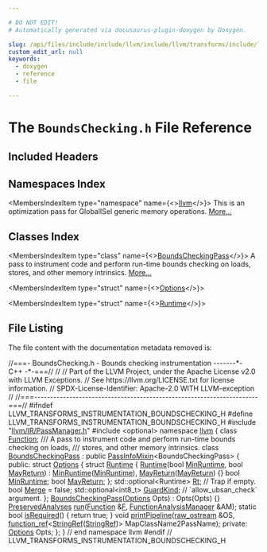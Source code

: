 ```yaml
---

# DO NOT EDIT!
# Automatically generated via docusaurus-plugin-doxygen by Doxygen.

slug: /api/files/include/include/llvm/include/llvm/transforms/include/llvm/transforms/instrumentation/boundschecking-h
custom_edit_url: null
keywords:
  - doxygen
  - reference
  - file

---
```





# The `BoundsChecking.h` File Reference

<DoxygenPage pluginConfig={pluginConfig}>



## Included Headers

<IncludesList>
<IncludesListItem
  filePath="llvm/IR/PassManager.h"
  permalink="/docs/api/files/include/include/llvm/include/llvm/ir/passmanager-h"
  isLocal="true" />
<IncludesListItem
  filePath="optional"
  permalink=""
  isLocal="false" />
</IncludesList>

## Namespaces Index

<MembersIndex>

<MembersIndexItem
  type="namespace"
  name={<><a href="/docs/api/namespaces/llvm">llvm</a></>}>
This is an optimization pass for GlobalISel generic memory operations. <a href="/docs/api/namespaces/llvm/#details">More...</a>
</MembersIndexItem>

</MembersIndex>

## Classes Index

<MembersIndex>

<MembersIndexItem
  type="class"
  name={<><a href="/docs/api/classes/llvm/boundscheckingpass">BoundsCheckingPass</a></>}>
A pass to instrument code and perform run-time bounds checking on loads, stores, and other memory intrinsics. <a href="/docs/api/classes/llvm/boundscheckingpass/#details">More...</a>
</MembersIndexItem>

<MembersIndexItem
  type="struct"
  name={<><a href="/docs/api/structs/llvm/boundscheckingpass/options">Options</a></>}>
</MembersIndexItem>

<MembersIndexItem
  type="struct"
  name={<><a href="/docs/api/structs/llvm/boundscheckingpass/options/runtime">Runtime</a></>}>
</MembersIndexItem>

</MembersIndex>


## File Listing

The file content with the documentation metadata removed is:

<ProgramListing>

<Link id="l00001" /><CodeLine lineNumber="1"><span class="doxyHighlightComment">//===- BoundsChecking.h - Bounds checking instrumentation -------&#42;- C++ -&#42;-===//</span></CodeLine>
<Link id="l00002" /><CodeLine lineNumber="2"><span class="doxyHighlightComment">//</span></CodeLine>
<Link id="l00003" /><CodeLine lineNumber="3"><span class="doxyHighlightComment">// Part of the LLVM Project, under the Apache License v2.0 with LLVM Exceptions.</span></CodeLine>
<Link id="l00004" /><CodeLine lineNumber="4"><span class="doxyHighlightComment">// See https://llvm.org/LICENSE.txt for license information.</span></CodeLine>
<Link id="l00005" /><CodeLine lineNumber="5"><span class="doxyHighlightComment">// SPDX-License-Identifier: Apache-2.0 WITH LLVM-exception</span></CodeLine>
<Link id="l00006" /><CodeLine lineNumber="6"><span class="doxyHighlightComment">//</span></CodeLine>
<Link id="l00007" /><CodeLine lineNumber="7"><span class="doxyHighlightComment">//===----------------------------------------------------------------------===//</span></CodeLine>
<Link id="l00008" /><CodeLine lineNumber="8"></CodeLine>
<Link id="l00009" /><CodeLine lineNumber="9"><span class="doxyHighlightPreprocessor">#ifndef LLVM&#95;TRANSFORMS&#95;INSTRUMENTATION&#95;BOUNDSCHECKING&#95;H</span></CodeLine>
<Link id="l00010" /><CodeLine lineNumber="10"><span class="doxyHighlightPreprocessor">#define LLVM&#95;TRANSFORMS&#95;INSTRUMENTATION&#95;BOUNDSCHECKING&#95;H</span></CodeLine>
<Link id="l00011" /><CodeLine lineNumber="11"></CodeLine>
<Link id="l00012" /><CodeLine lineNumber="12"><span class="doxyHighlightPreprocessor">#include &quot;<a href="/docs/api/files/include/include/llvm/include/llvm/ir/passmanager-h">llvm/IR/PassManager.h</a>&quot;</span></CodeLine>
<Link id="l00013" /><CodeLine lineNumber="13"><span class="doxyHighlightPreprocessor">#include &lt;optional&gt;</span></CodeLine>
<Link id="l00014" /><CodeLine lineNumber="14"></CodeLine>
<Link id="l00015" /><CodeLine lineNumber="15"><span class="doxyHighlightKeyword">namespace </span><span class="doxyHighlight"><a href="/docs/api/namespaces/llvm">llvm</a> &#123;</span></CodeLine>
<Link id="l00016" /><CodeLine lineNumber="16"><span class="doxyHighlightKeyword">class </span><span class="doxyHighlight"><a href="/docs/api/classes/llvm/function">Function</a>;</span></CodeLine>
<Link id="l00017" /><CodeLine lineNumber="17"></CodeLine>
<Link id="l00018" /><CodeLine lineNumber="18"><span class="doxyHighlightComment">/// A pass to instrument code and perform run-time bounds checking on loads,</span></CodeLine>
<Link id="l00019" /><CodeLine lineNumber="19"><span class="doxyHighlightComment">/// stores, and other memory intrinsics.</span></CodeLine>
<Link id="l00020" /><CodeLine lineNumber="20" lineLink="/docs/api/classes/llvm/boundscheckingpass"><span class="doxyHighlightKeyword">class </span><span class="doxyHighlight"><a href="/docs/api/classes/llvm/boundscheckingpass/#a702deb0b9b06029488d6eb0bd8431f54">BoundsCheckingPass</a> : </span><span class="doxyHighlightKeyword">public</span><span class="doxyHighlight"> <a href="/docs/api/structs/llvm/passinfomixin">PassInfoMixin</a>&lt;BoundsCheckingPass&gt; &#123;</span></CodeLine>
<Link id="l00021" /><CodeLine lineNumber="21"></CodeLine>
<Link id="l00022" /><CodeLine lineNumber="22"><span class="doxyHighlightKeyword">public</span><span class="doxyHighlight">:</span></CodeLine>
<Link id="l00023" /><CodeLine lineNumber="23" lineLink="/docs/api/structs/llvm/boundscheckingpass/options"><span class="doxyHighlight">  </span><span class="doxyHighlightKeyword">struct </span><span class="doxyHighlight"><a href="/docs/api/structs/llvm/boundscheckingpass/options">Options</a> &#123;</span></CodeLine>
<Link id="l00024" /><CodeLine lineNumber="24" lineLink="/docs/api/structs/llvm/boundscheckingpass/options/runtime"><span class="doxyHighlight">    </span><span class="doxyHighlightKeyword">struct </span><span class="doxyHighlight"><a href="/docs/api/structs/llvm/boundscheckingpass/options/runtime/#a4c11a935d759926420ccb68d8fab34de">Runtime</a> &#123;</span></CodeLine>
<Link id="l00025" /><CodeLine lineNumber="25" lineLink="/docs/api/structs/llvm/boundscheckingpass/options/runtime/#a4c11a935d759926420ccb68d8fab34de"><span class="doxyHighlight">      <a href="/docs/api/structs/llvm/boundscheckingpass/options/runtime/#a4c11a935d759926420ccb68d8fab34de">Runtime</a>(</span><span class="doxyHighlightKeywordType">bool</span><span class="doxyHighlight"> <a href="/docs/api/structs/llvm/boundscheckingpass/options/runtime/#aeaaae975fbdefa77d8d86d0003fd61c5">MinRuntime</a>, </span><span class="doxyHighlightKeywordType">bool</span><span class="doxyHighlight"> <a href="/docs/api/structs/llvm/boundscheckingpass/options/runtime/#a8e06e0065c14965179c2287424924dfb">MayReturn</a>)</span></CodeLine>
<Link id="l00026" /><CodeLine lineNumber="26"><span class="doxyHighlight">          : <a href="/docs/api/structs/llvm/boundscheckingpass/options/runtime/#aeaaae975fbdefa77d8d86d0003fd61c5">MinRuntime</a>(<a href="/docs/api/structs/llvm/boundscheckingpass/options/runtime/#aeaaae975fbdefa77d8d86d0003fd61c5">MinRuntime</a>), <a href="/docs/api/structs/llvm/boundscheckingpass/options/runtime/#a8e06e0065c14965179c2287424924dfb">MayReturn</a>(<a href="/docs/api/structs/llvm/boundscheckingpass/options/runtime/#a8e06e0065c14965179c2287424924dfb">MayReturn</a>) &#123;&#125;</span></CodeLine>
<Link id="l00027" /><CodeLine lineNumber="27" lineLink="/docs/api/structs/llvm/boundscheckingpass/options/runtime/#aeaaae975fbdefa77d8d86d0003fd61c5"><span class="doxyHighlight">      </span><span class="doxyHighlightKeywordType">bool</span><span class="doxyHighlight"> <a href="/docs/api/structs/llvm/boundscheckingpass/options/runtime/#aeaaae975fbdefa77d8d86d0003fd61c5">MinRuntime</a>;</span></CodeLine>
<Link id="l00028" /><CodeLine lineNumber="28" lineLink="/docs/api/structs/llvm/boundscheckingpass/options/runtime/#a8e06e0065c14965179c2287424924dfb"><span class="doxyHighlight">      </span><span class="doxyHighlightKeywordType">bool</span><span class="doxyHighlight"> <a href="/docs/api/structs/llvm/boundscheckingpass/options/runtime/#a8e06e0065c14965179c2287424924dfb">MayReturn</a>;</span></CodeLine>
<Link id="l00029" /><CodeLine lineNumber="29"><span class="doxyHighlight">    &#125;;</span></CodeLine>
<Link id="l00030" /><CodeLine lineNumber="30" lineLink="/docs/api/structs/llvm/boundscheckingpass/options/#a95661ce6dea104aa980e92c170a01184"><span class="doxyHighlight">    std::optional&lt;Runtime&gt; <a href="/docs/api/structs/llvm/boundscheckingpass/options/#a95661ce6dea104aa980e92c170a01184">Rt</a>; </span><span class="doxyHighlightComment">// Trap if empty.</span></CodeLine>
<Link id="l00031" /><CodeLine lineNumber="31" lineLink="/docs/api/structs/llvm/boundscheckingpass/options/#a9dc94ca3f52631eae8b580e1e888fb65"><span class="doxyHighlight">    </span><span class="doxyHighlightKeywordType">bool</span><span class="doxyHighlight"> <a href="/docs/api/structs/llvm/boundscheckingpass/options/#a9dc94ca3f52631eae8b580e1e888fb65">Merge</a> = </span><span class="doxyHighlightKeyword">false</span><span class="doxyHighlight">;</span></CodeLine>
<Link id="l00032" /><CodeLine lineNumber="32" lineLink="/docs/api/structs/llvm/boundscheckingpass/options/#ab3b19c6ccdbdc344e70a76294153ceea"><span class="doxyHighlight">    std::optional&lt;int8&#95;t&gt; <a href="/docs/api/structs/llvm/boundscheckingpass/options/#ab3b19c6ccdbdc344e70a76294153ceea">GuardKind</a>; </span><span class="doxyHighlightComment">// &#96;allow&#95;ubsan&#95;check&#96; argument.</span></CodeLine>
<Link id="l00033" /><CodeLine lineNumber="33"><span class="doxyHighlight">  &#125;;</span></CodeLine>
<Link id="l00034" /><CodeLine lineNumber="34"></CodeLine>
<Link id="l00035" /><CodeLine lineNumber="35" lineLink="/docs/api/classes/llvm/boundscheckingpass/#a702deb0b9b06029488d6eb0bd8431f54"><span class="doxyHighlight">  <a href="/docs/api/classes/llvm/boundscheckingpass/#a702deb0b9b06029488d6eb0bd8431f54">BoundsCheckingPass</a>(<a href="/docs/api/structs/llvm/boundscheckingpass/options">Options</a> Opts) : Opts(Opts) &#123;&#125;</span></CodeLine>
<Link id="l00036" /><CodeLine lineNumber="36"><span class="doxyHighlight">  <a href="/docs/api/classes/llvm/preservedanalyses">PreservedAnalyses</a> <a href="/docs/api/classes/llvm/boundscheckingpass/#aaeef3ef960131b08e172917320b9507d">run</a>(<a href="/docs/api/classes/llvm/function">Function</a> &amp;<a href="/docs/api/files/lib/lib/support/md5-cpp/#a96d73bbd7af15cb1fc38c3f4a3bd82e9">F</a>, <a href="/docs/api/namespaces/llvm/#adce09a5a0de0e3177eb00e932734af2f">FunctionAnalysisManager</a> &amp;AM);</span></CodeLine>
<Link id="l00037" /><CodeLine lineNumber="37" lineLink="/docs/api/classes/llvm/boundscheckingpass/#a4c976f2cb4f068b5188499f97c4816ea"><span class="doxyHighlight">  </span><span class="doxyHighlightKeyword">static</span><span class="doxyHighlight"> </span><span class="doxyHighlightKeywordType">bool</span><span class="doxyHighlight"> <a href="/docs/api/classes/llvm/boundscheckingpass/#a4c976f2cb4f068b5188499f97c4816ea">isRequired</a>() &#123; </span><span class="doxyHighlightKeywordFlow">return</span><span class="doxyHighlight"> </span><span class="doxyHighlightKeyword">true</span><span class="doxyHighlight">; &#125;</span></CodeLine>
<Link id="l00038" /><CodeLine lineNumber="38"><span class="doxyHighlight">  </span><span class="doxyHighlightKeywordType">void</span><span class="doxyHighlight"> <a href="/docs/api/classes/llvm/boundscheckingpass/#ad728f247a680b64e6e3f02512dbbdc56">printPipeline</a>(<a href="/docs/api/classes/llvm/raw-ostream">raw&#95;ostream</a> &amp;OS,</span></CodeLine>
<Link id="l00039" /><CodeLine lineNumber="39"><span class="doxyHighlight">                     <a href="/docs/api/classes/llvm/function-ref">function&#95;ref</a>&lt;<a href="/docs/api/classes/llvm/stringref">StringRef</a>(<a href="/docs/api/classes/llvm/stringref">StringRef</a>)&gt; MapClassName2PassName);</span></CodeLine>
<Link id="l00040" /><CodeLine lineNumber="40"></CodeLine>
<Link id="l00041" /><CodeLine lineNumber="41"><span class="doxyHighlightKeyword">private</span><span class="doxyHighlight">:</span></CodeLine>
<Link id="l00042" /><CodeLine lineNumber="42"><span class="doxyHighlight">  <a href="/docs/api/files/lib/lib/debuginfo/lib/debuginfo/logicalview/lib/debuginfo/logicalview/core/lvoptions-cpp/#ab4088b7a11f3cbc38ac16a6e9c72494e">Options</a> Opts;</span></CodeLine>
<Link id="l00043" /><CodeLine lineNumber="43"><span class="doxyHighlight">&#125;;</span></CodeLine>
<Link id="l00044" /><CodeLine lineNumber="44"></CodeLine>
<Link id="l00045" /><CodeLine lineNumber="45"><span class="doxyHighlight">&#125; </span><span class="doxyHighlightComment">// end namespace llvm</span></CodeLine>
<Link id="l00046" /><CodeLine lineNumber="46"></CodeLine>
<Link id="l00047" /><CodeLine lineNumber="47"><span class="doxyHighlightPreprocessor">#endif </span><span class="doxyHighlightComment">// LLVM&#95;TRANSFORMS&#95;INSTRUMENTATION&#95;BOUNDSCHECKING&#95;H</span></CodeLine>

</ProgramListing>


</DoxygenPage>

